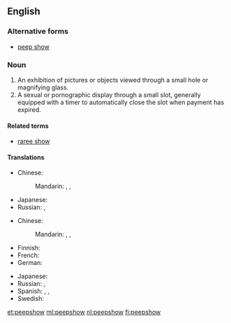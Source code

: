{{also|peep show}}
==English==

===Alternative forms===
* [[peep show]]

===Noun===
{{en-noun}}
{{wikipedia}}

# An exhibition of pictures or objects viewed through a small hole or magnifying glass.
# A sexual or pornographic display through a small slot, generally equipped with a timer to automatically close the slot when payment has expired.

====Related terms====
* [[raree show]]

====Translations====
{{trans-top|exhibition}}
* Chinese:
*: Mandarin: {{t+|cmn|西洋景|tr=xīyángjǐng|sc=Hani}}, {{t+|cmn|西洋鏡|sc=Hani}}, {{t+|cmn|西洋镜|tr=xīyángjìng|sc=Hani}}
{{trans-mid}}
* Japanese: {{t|ja|ピープショー|tr=pīpushō|sc=Jpan}}
* Russian: {{t|ru|пипшо́у|n}}, {{t+|ru|пип-шо́у|n}}
{{trans-bottom}}

{{trans-top|sex show}}
* Chinese:
*: Mandarin: {{t+|cmn|西洋景|tr=xīyángjǐng|sc=Hani}}, {{t+|cmn|西洋鏡|sc=Hani}}, {{t+|cmn|西洋镜|tr=xīyángjìng|sc=Hani}}
* Finnish: {{t+|fi|peepshow|sc=Cyrl}}
* French: {{t+|fr|peep show|m}}
* German: {{t|de|Peepshow|f}}
{{trans-mid}}
* Japanese: {{t|ja|ピープショー|tr=pīpushō|sc=Jpan}}
* Russian: {{t|ru|пипшо́у|n}}, {{t+|ru|пип-шо́у|n}}
* Spanish: {{t|es|peepshow|m}}, {{t|es|mundonuevo|m}}, {{t|es|espectáculo sicalíptico|m}}
* Swedish: {{t|sv|peepshow|c}}
{{trans-bottom}}

[[et:peepshow]]
[[ml:peepshow]]
[[nl:peepshow]]
[[fi:peepshow]]